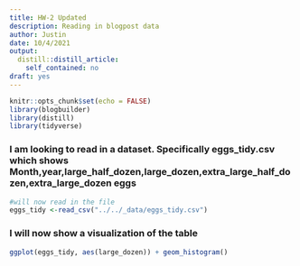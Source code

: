 ```yaml
---
title: HW-2 Updated
description: Reading in blogpost data
author: Justin
date: 10/4/2021
output:
  distill::distill_article:
    self_contained: no
draft: yes
---
```


```r
knitr::opts_chunk$set(echo = FALSE)
library(blogbuilder)
library(distill)
library(tidyverse)
```

### I am looking to read in a dataset. Specifically eggs_tidy.csv which shows Month,year,large_half_dozen,large_dozen,extra_large_half_dozen,extra_large_dozen eggs

```r
#will now read in the file
eggs_tidy <-read_csv("../../_data/eggs_tidy.csv")
```
### I will now show a visualization of the table
```r
ggplot(eggs_tidy, aes(large_dozen)) + geom_histogram()

```

